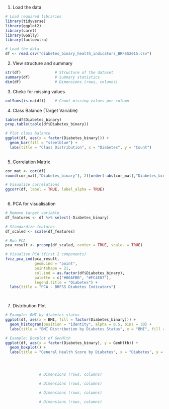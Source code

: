 1. Load the data
```r
# Load required libraries
library(tidyverse)
library(ggplot2)
library(caret)
library(GGally)
library(factoextra)

# Load the data
df <- read.csv("diabetes_binary_health_indicators_BRFSS2015.csv")
```

2. View structure and summary
```r
str(df)               # Structure of the dataset
summary(df)           # Summary statistics
dim(df)               # Dimensions (rows, columns)
```

3. Chekc for missing values
```r
colSums(is.na(df))    # Count missing values per column        
```

4. Class Balance (Target Variable)
```r
table(df$Diabetes_binary)
prop.table(table(df$Diabetes_binary))

# Plot class balance
ggplot(df, aes(x = factor(Diabetes_binary))) +
  geom_bar(fill = "steelblue") +
  labs(title = "Class Distribution", x = "Diabetes", y = "Count")
     
```

5. Correlation Matrix
```r
cor_mat <- cor(df)
round(cor_mat[,"Diabetes_binary"], 2)[order(-abs(cor_mat[,"Diabetes_binary"]))]

# Visualize correlations
ggcorr(df, label = TRUE, label_alpha = TRUE)
               
```

6. PCA for visualisation
```r
# Remove target variable
df_features <- df %>% select(-Diabetes_binary)

# Standardize features
df_scaled <- scale(df_features)

# Run PCA
pca_result <- prcomp(df_scaled, center = TRUE, scale. = TRUE)

# Visualize PCA (first 2 components)
fviz_pca_ind(pca_result,
             geom.ind = "point",
             pointshape = 21,
             col.ind = as.factor(df$Diabetes_binary),
             palette = c("#00AFBB", "#FC4E07"),
             legend.title = "Diabetes") +
  labs(title = "PCA - BRFSS Diabetes Indicators")

              
```

7. Distribution Plot
```r
# Example: BMI by diabetes status
ggplot(df, aes(x = BMI, fill = factor(Diabetes_binary))) +
  geom_histogram(position = "identity", alpha = 0.5, bins = 30) +
  labs(title = "BMI Distribution by Diabetes Status", x = "BMI", fill = "Diabetes")

# Example: Boxplot of GenHlth
ggplot(df, aes(x = factor(Diabetes_binary), y = GenHlth)) +
  geom_boxplot() +
  labs(title = "General Health Score by Diabetes", x = "Diabetes", y = "GenHlth")            
```

```r
               
```

```r
              
```

```r
               
```
```r
               # Dimensions (rows, columns)
```

```r
               # Dimensions (rows, columns)
```

```r
               # Dimensions (rows, columns)
```

```r
               # Dimensions (rows, columns)
```